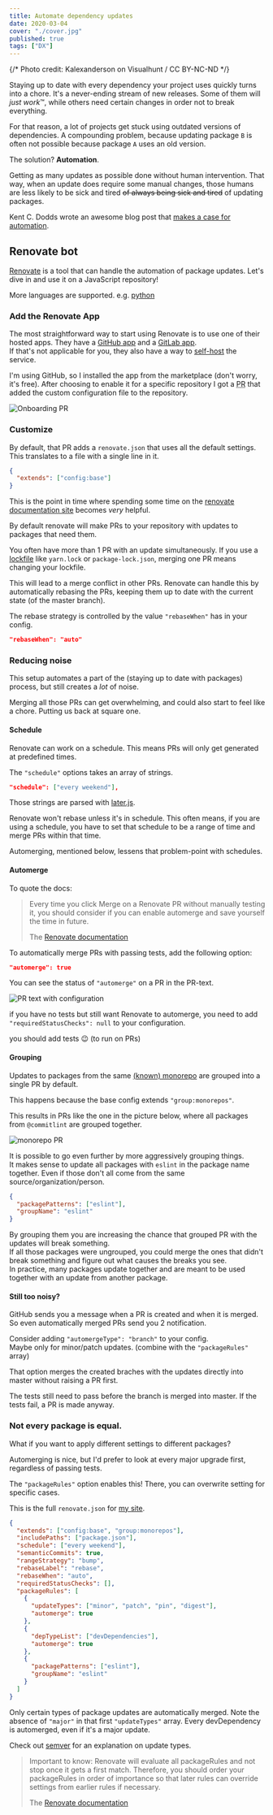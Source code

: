 ```yaml
---
title: Automate dependency updates
date: 2020-03-04
cover: "./cover.jpg"
published: true
tags: ["DX"]
---
```


{/* Photo credit: Kalexanderson on Visualhunt / CC BY-NC-ND */}

Staying up to date with every dependency your project uses quickly turns into a chore.
It's a never-ending stream of new releases. Some of them will *just work*™️, while others need certain changes in order not to break everything.

For that reason, a lot of projects get stuck using outdated versions of dependencies. A compounding problem, because updating package `B` is often not possible because package `A` uses an old version.

The solution? **Automation**.

Getting as many updates as possible done without human intervention.
That way, when an update does require some manual changes, those humans are less likely to be sick and tired ~~of always being sick and tired~~ of updating packages.

<YouTube url="https://youtu.be/HzfyCuPVpCY?t=64" />

Kent C. Dodds wrote an awesome blog post that [makes a case for automation](https://kentcdodds.com/blog/automation).

## Renovate bot

[Renovate](https://github.com/renovatebot/renovate) is a tool that can handle the automation of package updates.
Let's dive in and use it on a JavaScript repository!

<Aside variant="info">

More languages are supported. e.g. [python](https://docs.renovatebot.com/python/)

</Aside>

### Add the Renovate App

The most straightforward way to start using Renovate is to use one of their hosted apps.
They have a [GitHub app](https://github.com/marketplace/renovate) and a [GitLab app](https://gitlab.com/renovate-bot).  
If that's not applicable for you, they also have a way to [self-host](https://www.npmjs.com/package/renovate#self-hosting) the service.

I'm using GitHub, so I installed the app from the marketplace (don't worry, it's free).
After choosing to enable it for a specific repository I got a <abbr title="pull request">PR</abbr> that added the custom configuration file to the repository.

![Onboarding PR](onboarding.png)

### Customize

By default, that PR adds a `renovate.json` that uses all the default settings.
This translates to a file with a single line in it.

```json
{
  "extends": ["config:base"]
}
```

This is the point in time where spending some time on the [renovate documentation site](https://docs.renovatebot.com/) becomes _very_ helpful.

By default renovate will make PRs to your repository with updates to packages that need them.

You often have more than 1 PR with an update simultaneously.
If you use a [lockfile](https://classic.yarnpkg.com/en/docs/yarn-lock/) like `yarn.lock` or `package-lock.json`, merging one PR means changing your lockfile.

This will lead to a merge conflict in other PRs.
Renovate can handle this by automatically rebasing the PRs, keeping them up to date with the current state (of the master branch).

The rebase strategy is controlled by the value `"rebaseWhen"` has in your config.

```json
"rebaseWhen": "auto"
```

### Reducing noise

This setup automates a part of the (staying up to date with packages) process, but still creates a _lot_ of noise.

Merging all those PRs can get overwhelming, and could also start to feel like a chore. Putting us back at square one.

#### Schedule

Renovate can work on a schedule.
This means PRs will only get generated at predefined times.

The `"schedule"` options takes an array of strings.

```json
"schedule": ["every weekend"],
```

Those strings are parsed with [later.js](https://bunkat.github.io/later/).

<Aside variant="info">

Renovate won't rebase unless it's in schedule. This often means, if you are
using a schedule, you have to set that schedule to be a range of time and
merge PRs within that time.

</Aside>

<Aside variant="info">

Automerging, mentioned below, lessens that problem-point with schedules.

</Aside>

#### Automerge

To quote the docs:

> Every time you click Merge on a Renovate PR without manually testing it, you should consider if you can enable automerge and save yourself the time in future.
>
> <footer>
>
> The [Renovate documentation](https://docs.renovatebot.com/noise-reduction/)
>
> </footer>

To automatically merge PRs with passing tests, add the following option:

```json
"automerge": true
```

You can see the status of `"automerge"` on a PR in the PR-text.

![PR text with configuration](renovate-config.png)

<Aside variant="info">

if you have no tests but still want Renovate to automerge, you need to add `"requiredStatusChecks": null` to your configuration.

</Aside>

<Aside>

you should add tests 😉 (to run on PRs)

</Aside>

#### Grouping

Updates to packages from the same [(known) monorepo](https://docs.renovatebot.com/presets-monorepo/) are grouped into a single PR by default.

This happens because the base config extends `"group:monorepos"`.

This results in PRs like the one in the picture below, where all packages from `@commitlint` are grouped together.

![monorepo PR](monorepo-pr.png)

It is possible to go even further by more aggressively grouping things.  
It makes sense to update all packages with `eslint` in the package name together.
Even if those don't all come from the same source/organization/person.

```json
{
  "packagePatterns": ["eslint"],
  "groupName": "eslint"
}
```

<Aside variant="danger">

By grouping them you are increasing the chance that grouped PR with the updates will break something.  
If all those packages were ungrouped, you could merge the ones that didn't break something and figure out what causes the breaks you see.  
In practice, many packages update together and are meant to be used together with an update from another package.

</Aside>

#### Still too noisy?

GitHub sends you a message when a PR is created and when it is merged.  
So even automatically merged PRs send you 2 notification.

Consider adding `"automergeType": "branch"` to your config.  
Maybe only for minor/patch updates. (combine with the `"packageRules"` array)

That option merges the created braches with the updates directly into master without raising a PR first.

The tests still need to pass before the branch is merged into master.
If the tests fail, a PR is made anyway.

### Not every package is equal.

What if you want to apply different settings to different packages?

Automerging is nice, but I'd prefer to look at every major upgrade first, regardless of passing tests.

The `"packageRules"` option enables this!
There, you can overwrite setting for specific cases.

This is the full `renovate.json` for [my site](https://github.com/NickyMeuleman/nicky-blog).

```json
{
  "extends": ["config:base", "group:monorepos"],
  "includePaths": ["package.json"],
  "schedule": ["every weekend"],
  "semanticCommits": true,
  "rangeStrategy": "bump",
  "rebaseLabel": "rebase",
  "rebaseWhen": "auto",
  "requiredStatusChecks": [],
  "packageRules": [
    {
      "updateTypes": ["minor", "patch", "pin", "digest"],
      "automerge": true
    },
    {
      "depTypeList": ["devDependencies"],
      "automerge": true
    },
    {
      "packagePatterns": ["eslint"],
      "groupName": "eslint"
    }
  ]
}
```

Only certain types of package updates are automatically merged. Note the absence of `"major"` in that first `"updateTypes"` array.
Every devDependency is automerged, even if it's a major update.

<Aside>

Check out [semver](https://semver.org/) for an explanation on update types.

</Aside>

> Important to know: Renovate will evaluate all packageRules and not stop once it gets a first match. Therefore, you should order your packageRules in order of importance so that later rules can override settings from earlier rules if necessary.
>
> <footer>
>
> The [Renovate documentation](https://docs.renovatebot.com/configuration-options/)
>
> </footer>

